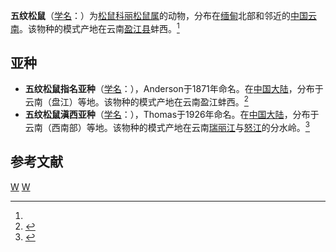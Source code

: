 {{Speciesbox
| taxon = Callosciurus quinquestriatus
| image = SciurusQuinquestriatusSmit.jpg
| status = NT
| status_system = iucn3.1
| status_ref = <ref name=iucn>{{IUCN2008|assessors=Lunde, D., Duckworth, J. W., Lee, B. & Tizard, R. J.|year=2008|id=3605|title=Callosciurus quinquestriatus|downloaded=2009-1-6}}</ref>
| binomial_authority = (Anderson, 1871)<ref name='id743'>{{cite web| url =http://www.bioinfo.cn/db05/BjdwSpecies.php?action=view&id=743| title =五纹松鼠| work =《中国动物物种编目数据库》| publisher =中国科学院微生物研究所| author =中国科学院动物研究所| accessdate =2009-03-27| deadurl =yes| archiveurl =https://web.archive.org/web/20160305014050/http://www.bioinfo.cn/db05/BjdwSpecies.php?action=view&id=743| archivedate =2016-03-05}}</ref>
}}

'''五纹松鼠'''（[[学名|学名]]：{{lang|la|''Callosciurus quinquestriatus''}}）为[[松鼠科|松鼠科]][[丽松鼠属|丽松鼠属]]的动物，分布在[[缅甸|缅甸]]北部和邻近的[[中国|中国]][[云南|云南]]。该物种的模式产地在云南[[盈江县|盈江县]]蚌西。<ref name='id743'/>

== 亚种 ==
* '''五纹松鼠指名亚种'''（[[学名|学名]]：{{lang|la|''Callosciurus quinquestriatus quinquestriatus''}}），Anderson于1871年命名。在[[中国大陆|中国大陆]]，分布于云南（盘江）等地。该物种的模式产地在云南盈江蚌西。<ref name='id744'>{{cite web| url =http://www.bioinfo.cn/db05/BjdwSpecies.php?action=view&id=744| title =五纹松鼠指名亚种| work =《中国动物物种编目数据库》| publisher =中国科学院微生物研究所| author =中国科学院动物研究所| accessdate =2009-03-27| deadurl =yes| archiveurl =https://web.archive.org/web/20160305033309/http://www.bioinfo.cn/db05/BjdwSpecies.php?action=view&id=744| archivedate =2016-03-05}}</ref>
* '''五纹松鼠滇西亚种'''（[[学名|学名]]：{{lang|la|''Callosciurus quinquestriatus sylvester''}}），Thomas于1926年命名。在[[中国大陆|中国大陆]]，分布于云南（西南部）等地。该物种的模式产地在云南[[瑞丽江|瑞丽江]]与[[怒江|怒江]]的分水岭。<ref name='id745'>{{cite web| url =http://www.bioinfo.cn/db05/BjdwSpecies.php?action=view&id=745| title =五纹松鼠滇西亚种| work =《中国动物物种编目数据库》| publisher =中国科学院微生物研究所| author =中国科学院动物研究所| accessdate =2009-03-27| deadurl =yes| archiveurl =https://web.archive.org/web/20160305055325/http://www.bioinfo.cn/db05/BjdwSpecies.php?action=view&id=745| archivedate =2016-03-05}}</ref>

== 参考文献 ==
{{reflist}}
{{Taxonbar|from=Q2126409}}

[[Category:丽松鼠属|W]]
[[Category:_1871年描述的动物|W]]
